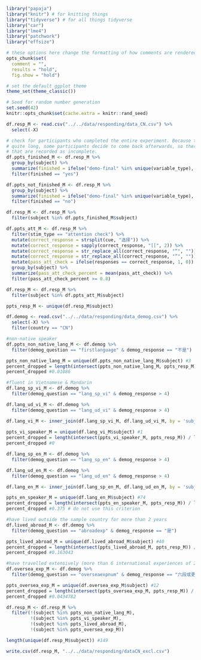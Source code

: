 
```r
library("papaja")
library("knitr") # for knitting things
library("tidyverse") # for all things tidyverse
library("car")
library("lme4")
library("patchwork")
library("effsize")

# these options here change the formatting of how comments are rendered
opts_chunk$set(
  comment = "",
  results = "hold",
  fig.show = "hold")

# set the default ggplot theme 
theme_set(theme_classic())
```

```r
# Seed for random number generation
set.seed(42)
knitr::opts_chunk$set(cache.extra = knitr::rand_seed)
```

```r
df.resp_M <- read.csv("../../data/responding/data_CN.csv") %>%
  select(-X)

# check for participants who completed the entire experiment. Because the experiment is
# quite long, some participants decide to come back afterwards, so there are a few files
# that are recorded as incomplete. 
df.ppts_finished_M <- df.resp_M %>% 
  group_by(subject) %>%
  summarize(finished = ifelse("demo-final" %in% unique(variable_type), "yes", "no")) %>%
  filter(finished == "yes")

df.ppts_not_finished_M <- df.resp_M %>% 
  group_by(subject) %>%
  summarize(finished = ifelse("demo-final" %in% unique(variable_type), "yes", "no")) %>%
  filter(finished == "no")

df.resp_M <- df.resp_M %>%
  filter(subject %in% df.ppts_finished_M$subject) 

df.ppts_att_M <- df.resp_M %>%
  filter(stim_type == "attention check") %>%
  mutate(correct_response = strsplit(cue, "选择")) %>%
  mutate(correct_response = sapply(correct_response, "[[", 2)) %>%
  mutate(correct_response = str_replace_all(correct_response, "“", "")) %>%
  mutate(correct_response = str_replace_all(correct_response, "”", "")) %>%
  mutate(pass_att_check = ifelse(responses == correct_response, 1, 0)) %>%
  group_by(subject) %>%
  summarize(pass_att_check_percent = mean(pass_att_check)) %>%
  filter(pass_att_check_percent >= 0.8)

df.resp_M <- df.resp_M %>%
  filter(subject %in% df.ppts_att_M$subject) 

ppts_resp_M <- unique(df.resp_M$subject)
```

```r
df.demog <- read.csv("../../data/responding/data_demog.csv") %>%
  select(-X) %>%
  filter(country == "CN")
```


```r
#non-native speaker
df.ppts_non_native_lang_M <- df.demog %>%
  filter(demog_question == "firstlanguage" & demog_response == "不是")

ppts_non_native_lang_M = unique(df.ppts_non_native_lang_M$subject) #3
percent_dropped = length(intersect(ppts_non_native_lang_M, ppts_resp_M)) / length(ppts_resp_M)
percent_dropped #0.01086

#fluent in Vietnamese & Mandarin
df.lang_sp_vi_M <- df.demog %>%
  filter(demog_question == "lang_sp_vi" & demog_response > 4)

df.lang_ud_vi_M <- df.demog %>%
  filter(demog_question == "lang_ud_vi" & demog_response > 4)

df.lang_vi_M <- inner_join(df.lang_sp_vi_M, df.lang_ud_vi_M, by = 'subject')
         
ppts_vi_speaker_M = unique(df.lang_vi_M$subject) #1
percent_dropped = length(intersect(ppts_vi_speaker_M, ppts_resp_M)) / length(ppts_resp_M)
percent_dropped #0

df.lang_sp_en_M <- df.demog %>%
  filter(demog_question == "lang_sp_en" & demog_response > 4)

df.lang_ud_en_M <- df.demog %>%
  filter(demog_question == "lang_ud_en" & demog_response > 4)

df.lang_en_M <- inner_join(df.lang_sp_en_M, df.lang_ud_en_M, by = 'subject')

ppts_en_speaker_M = unique(df.lang_en_M$subject) #74
percent_dropped = length(intersect(ppts_en_speaker_M, ppts_resp_M)) / length(ppts_resp_M)
percent_dropped #0.375 # do not use this criterion

#have lived outside the sample country for more than 2 years
df.lived_abroad_M <- df.demog %>%
  filter(demog_question == "abroadexp" & demog_response == "是")

ppts_lived_abroad_M = unique(df.lived_abroad_M$subject) #40
percent_dropped = length(intersect(ppts_lived_abroad_M, ppts_resp_M)) / length(unique(df.resp_M$subject))
percent_dropped #0.163043

#have travelled extensively (more than 6 international experiences of 2 days or longer)
df.oversea_exp_M <- df.demog %>%
  filter(demog_question == "overseaexpnum" & demog_response == "六段或更多国际经历")

ppts_oversea_exp_M = unique(df.oversea_exp_M$subject) #12
percent_dropped = length(intersect(ppts_oversea_exp_M, ppts_resp_M)) / length(unique(df.resp_M$subject))
percent_dropped #0.0434782 

df.resp_M <- df.resp_M %>%
  filter(!(subject %in% ppts_non_native_lang_M),
         !(subject %in% ppts_vi_speaker_M), 
         !(subject %in% ppts_lived_abroad_M), 
         !(subject %in% ppts_oversea_exp_M))

length(unique(df.resp_M$subject)) #149
```

```r
write.csv(df.resp_M, "../../data/responding/dataCN_excl.csv")
```

